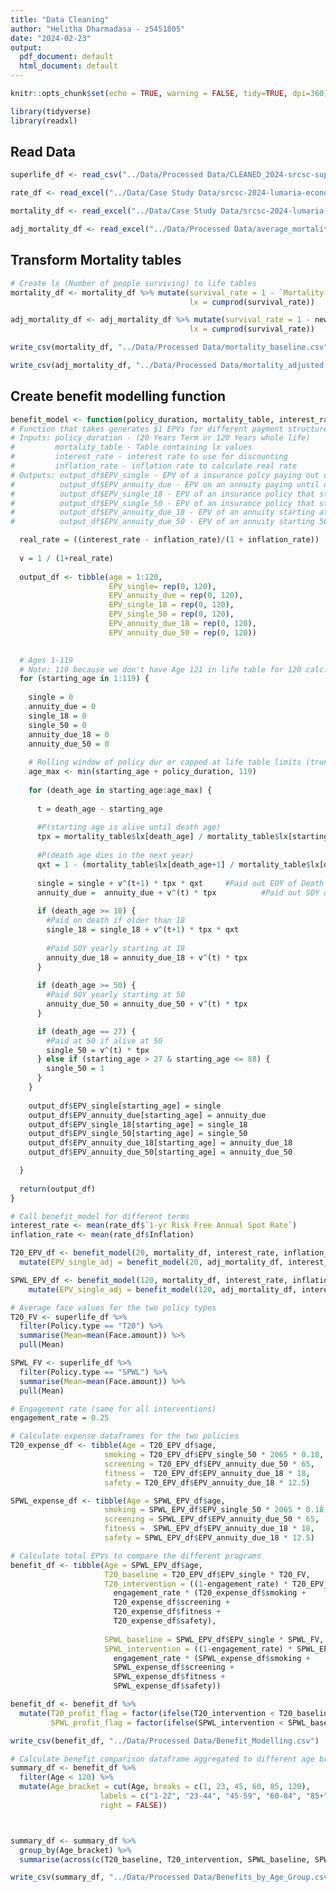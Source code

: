 ```yaml
---
title: "Data Cleaning"
author: "Helitha Dharmadasa - z5451805"
date: "2024-02-23"
output:
  pdf_document: default
  html_document: default
---
```


```r
knitr::opts_chunk$set(echo = TRUE, warning = FALSE, tidy=TRUE, dpi=360)
```

```r
library(tidyverse)
library(readxl)
```

## Read Data
```r
superlife_df <- read_csv("../Data/Processed Data/CLEANED_2024-srcsc-superlife-inforce-dataset.csv")
```

```r
rate_df <- read_excel("../Data/Case Study Data/srcsc-2024-lumaria-economic-data.xlsx", skip=10)
```

```r
mortality_df <- read_excel("../Data/Case Study Data/srcsc-2024-lumaria-mortality-table.xlsx", skip = 13)

adj_mortality_df <- read_excel("../Data/Processed Data/average_mortality_table.xlsx")
```


## Transform Mortality tables
```r
# Create lx (Number of people surviving) to life tables
mortality_df <- mortality_df %>% mutate(survival_rate = 1 - `Mortality Rate`,
                                        lx = cumprod(survival_rate))

adj_mortality_df <- adj_mortality_df %>% mutate(survival_rate = 1 - new_mortality,
                                        lx = cumprod(survival_rate))

write_csv(mortality_df, "../Data/Processed Data/mortality_baseline.csv")

write_csv(adj_mortality_df, "../Data/Processed Data/mortality_adjusted.csv")
```

## Create benefit modelling function
```r
benefit_model <- function(policy_duration, mortality_table, interest_rate, inflation_rate) {
# Function that takes generates $1 EPVs for different payment structures. Two types of EPV's are calculated, single payout - paying out $1 on death, and annuity_dues paying $1 yearly until death or artifical cap.
# Inputs: policy_duration - (20 Years Term or 120 Years whole life)
#         mortality_table - Table containing lx values
#         interest_rate - interest rate to use for discounting
#         inflation_rate - inflation rate to calculate real rate
# Outputs: output_df$EPV_single - EPV of a insurance polcy paying out death
#          output_df$EPV_annuity_due - EPV on an annuity paying until death
#          output_df$EPV_single_18 - EPV of an insurance policy that starts 18+ paying $1 on death
#          output_df$EPV_single_50 - EPV of an insurance policy that starts at 18+ up to 88
#          output_df$EPV_annuity_due_18 - EPV of an annuity starting at 18+
#          output_df$EPV_annuity_due_50 - EPV of an annuity starting 50+

  real_rate = ((interest_rate - inflation_rate)/(1 + inflation_rate))
  
  v = 1 / (1+real_rate)
  
  output_df <- tibble(age = 1:120, 
                      EPV_single= rep(0, 120),
                      EPV_annuity_due = rep(0, 120),
                      EPV_single_18 = rep(0, 120),
                      EPV_single_50 = rep(0, 120),
                      EPV_annuity_due_18 = rep(0, 120),
                      EPV_annuity_due_50 = rep(0, 120))

  
  # Ages 1-119
  # Note: 119 because we don't have Age 121 in life table for 120 calc.
  for (starting_age in 1:119) {
  
    single = 0
    annuity_due = 0
    single_18 = 0
    single_50 = 0
    annuity_due_18 = 0
    annuity_due_50 = 0
    
    # Rolling window of policy dur or capped at life table limits (truncation error?)
    age_max <- min(starting_age + policy_duration, 119)
    
    for (death_age in starting_age:age_max) {
      
      t = death_age - starting_age
      
      #P(starting age is alive until death age)
      tpx = mortality_table$lx[death_age] / mortality_table$lx[starting_age]
      
      #P(death age dies in the next year)
      qxt = 1 - (mortality_table$lx[death_age+1] / mortality_table$lx[death_age])
      
      single = single + v^(t+1) * tpx * qxt     #Paid out EOY of Death
      annuity_due =  annuity_due + v^(t) * tpx          #Paid out SOY of every year alive
      
      if (death_age >= 18) {
        #Paid on death if older than 18
        single_18 = single_18 + v^(t+1) * tpx * qxt
        
        #Paid SOY yearly starting at 18
        annuity_due_18 = annuity_due_18 + v^(t) * tpx   
      }
      
      if (death_age >= 50) {
        #Paid SOY yearly starting at 50
        annuity_due_50 = annuity_due_50 + v^(t) * tpx 
      }

      if (death_age == 27) {
        #Paid at 50 if alive at 50
        single_50 = v^(t) * tpx 
      } else if (starting_age > 27 & starting_age <= 88) {
        single_50 = 1
      }
    }
    
    output_df$EPV_single[starting_age] = single
    output_df$EPV_annuity_due[starting_age] = annuity_due
    output_df$EPV_single_18[starting_age] = single_18
    output_df$EPV_single_50[starting_age] = single_50
    output_df$EPV_annuity_due_18[starting_age] = annuity_due_18
    output_df$EPV_annuity_due_50[starting_age] = annuity_due_50

  } 
  
  return(output_df)
}
```

```r
# Call benefit_model for different terms
interest_rate <- mean(rate_df$`1-yr Risk Free Annual Spot Rate`)
inflation_rate <- mean(rate_df$Inflation)

T20_EPV_df <- benefit_model(20, mortality_df, interest_rate, inflation_rate) %>%
  mutate(EPV_single_adj = benefit_model(20, adj_mortality_df, interest_rate, inflation_rate)$EPV_single)

SPWL_EPV_df <- benefit_model(120, mortality_df, interest_rate, inflation_rate) %>%
    mutate(EPV_single_adj = benefit_model(120, adj_mortality_df, interest_rate, inflation_rate)$EPV_single)
```

```r
# Average face values for the two policy types
T20_FV <- superlife_df %>%
  filter(Policy.type == "T20") %>%
  summarise(Mean=mean(Face.amount)) %>%
  pull(Mean)

SPWL_FV <- superlife_df %>%
  filter(Policy.type == "SPWL") %>%
  summarise(Mean=mean(Face.amount)) %>%
  pull(Mean)

```

```r
# Engagement rate (same for all interventions)
engagement_rate = 0.25

# Calculate expense dataframes for the two policies
T20_expense_df <- tibble(Age = T20_EPV_df$age,
                     smoking = T20_EPV_df$EPV_single_50 * 2065 * 0.18,
                     screening = T20_EPV_df$EPV_annuity_due_50 * 65,
                     fitness =  T20_EPV_df$EPV_annuity_due_18 * 18,
                     safety = T20_EPV_df$EPV_annuity_due_18 * 12.5)

SPWL_expense_df <- tibble(Age = SPWL_EPV_df$age,
                     smoking = SPWL_EPV_df$EPV_single_50 * 2065 * 0.18,
                     screening = SPWL_EPV_df$EPV_annuity_due_50 * 65,
                     fitness =  SPWL_EPV_df$EPV_annuity_due_18 * 18,
                     safety = SPWL_EPV_df$EPV_annuity_due_18 * 12.5)

# Calculate total EPVs to compare the different programs
benefit_df <- tibble(Age = SPWL_EPV_df$age,
                     T20_baseline = T20_EPV_df$EPV_single * T20_FV,
                     T20_intervention = ((1-engagement_rate) * T20_EPV_df$EPV_single + engagement_rate * T20_EPV_df$EPV_single_adj) * T20_FV + 
                       engagement_rate * (T20_expense_df$smoking + 
                       T20_expense_df$screening + 
                       T20_expense_df$fitness + 
                       T20_expense_df$safety),
                     
                     SPWL_baseline = SPWL_EPV_df$EPV_single * SPWL_FV,
                     SPWL_intervention = ((1-engagement_rate) * SPWL_EPV_df$EPV_single + engagement_rate * SPWL_EPV_df$EPV_single_adj) * SPWL_FV + 
                       engagement_rate * (SPWL_expense_df$smoking + 
                       SPWL_expense_df$screening + 
                       SPWL_expense_df$fitness + 
                       SPWL_expense_df$safety))

benefit_df <- benefit_df %>%
  mutate(T20_profit_flag = factor(ifelse(T20_intervention < T20_baseline, "Profit", "Loss")),
         SPWL_profit_flag = factor(ifelse(SPWL_intervention < SPWL_baseline, "Profit", "Loss")))

write_csv(benefit_df, "../Data/Processed Data/Benefit_Modelling.csv")
```

```r
# Calculate benefit comparison dataframe aggregated to different age brackets
summary_df <- benefit_df %>%
  filter(Age < 120) %>%
  mutate(Age_bracket = cut(Age, breaks = c(1, 23, 45, 60, 85, 120),
                    labels = c("1-22", "23-44", "45-59", "60-84", "85+"), 
                    right = FALSE))



summary_df <- summary_df %>%
  group_by(Age_bracket) %>%
  summarise(across(c(T20_baseline, T20_intervention, SPWL_baseline, SPWL_intervention), ~round(mean(.), 0)))

write_csv(summary_df, "../Data/Processed Data/Benefits_by_Age_Group.csv")
```
